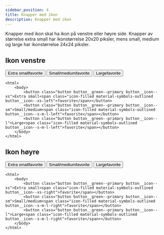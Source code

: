 ```yaml
---
sidebar_position: 4
title: Knapper med ikon
description: Knapper med ikon
---
```


Knapper med ikon skal ha ikon på venstre eller høyre side. Knapper av størrelse extra small har ikonstørrelse 20x20 piksler, mens small, medium og large har ikonstørrelse 24x24 piksler.


## Ikon venstre

<div>
    <button class="button button__green--primary button__icon--xs">Extra small<span class="icon-filled material-symbols-outlined button__icon--xs-left">favorite</span></button>
    <button class="button button__green--primary button__icon--sm">Small/medium<span class="icon-filled material-symbols-outlined button__icon--s-m-l-left">favorite</span></button>
    <button class="button button__green--primary button__icon--l">Large<span class="icon-filled material-symbols-outlined button__icon--s-m-l-left">favorite</span></button> 
</div>       

```markup 
<html>
    <body>
        <button class="button button__green--primary button__icon--xs">Extra small<span class="icon-filled material-symbols-outlined button__icon--xs-left">favorite</span></button>
        <button class="button button__green--primary button__icon--sm">Small/medium<span class="icon-filled material-symbols-outlined button__icon--s-m-l-left">favorite</span></button>
        <button class="button button__green--primary button__icon--l">Large<span class="icon-filled material-symbols-outlined button__icon--s-m-l-left">favorite</span></button> 
    </body>
</html>
```


## Ikon høyre

<div>
    <button class="button button__green--primary button__icon--xs">Extra small<span class="icon-filled material-symbols-outlined button__icon--xs-right">favorite</span></button> 
    <button class="button button__green--primary button__icon--sm">Small/medium<span class="icon-filled material-symbols-outlined button__icon--s-m-l-right">favorite</span></button>
    <button class="button button__green--primary button__icon--l">Large<span class="icon-filled material-symbols-outlined button__icon--s-m-l-right">favorite</span></button>
</div>       

```markup 
<html>
    <body>
        <button class="button button__green--primary button__icon--xs">Extra small<span class="icon-filled material-symbols-outlined button__icon--xs-right">favorite</span></button>
        <button class="button button__green--primary button__icon--sm">Small/medium<span class="icon-filled material-symbols-outlined button__icon--s-m-l-right">favorite</span></button> 
        <button class="button button__green--primary button__icon--l">Large<span class="icon-filled material-symbols-outlined button__icon--s-m-l-right">favorite</span></button>
    </body>
</html>
```
